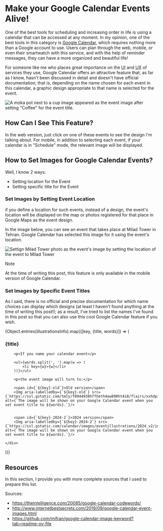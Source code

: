 
# Make your Google Calendar Events Alive!

<PostMetadata metadata={metadata} />

One of the best tools for scheduling and increasing order in life is using a calendar that can be accessed at any moment. In my opinion, one of the best tools in this category is [Google Calendar](https://calendar.google.com/), which requires nothing more than a Google account to use. Users can plan through the web, mobile, or even their smartwatch with this service, and with the help of reminder messages, they can have a more organized and beautiful life!

For someone like me who places great importance on the <abbr title="User Interface">UI</abbr> and <abbr title="User Experience">UX</abbr> of services they use, Google Calendar offers an attractive feature that, as far as I know, hasn't been discussed in detail and doesn't have official documentation; that is, depending on the name chosen for each event in this calendar, a graphic design appropriate to that name is selected for the event.

![A moka pot next to a cup image appeared as the event image after setting "Coffee" for the event title.](/assets/google-calendar-illustrations/coffee.webp)


## How Can I See This Feature?

In the web version, just click on one of these events to see the design I'm
talking about. For mobile, in addition to selecting each event, if your calendar
is in "Schedule" mode, the relevant image will be displayed.

## How to Set Images for Google Calendar Events?

Well, I know 2 ways:
- Setting location for the Event
- Setting specific title for the Event

### Set Images by Setting Event Location

if you define a location for such events, instead of a design, the event's location will be displayed on the map or photos registered for that place in Google Maps as the event design.

In the image below, you can see an event that takes place at Milad Tower in Tehran. Google Calendar has selected this image for it using the event's location.

![Settign Milad Tower photo as the event's image by setting the location of the event to Milad Tower](/assets/google-calendar-illustrations/milad-tower.jpg)

> [!NOTE]
> At the time of writing this post, this feature is only available in the mobile version of Google Calendar.



### Set Images by Specific Event Titles

As I said, there is no official and precise documentation for which name choices
can display which designs (at least I haven't found anything at the time of
writing this post!); as a result, I've tried to list the names I've found in this
post so that you can also use this cool Google Calendar feature if you
wish.

{Object.entries(illustrationsInfo).map(([key, {title, words}]) => (
    <div key={key} >
        <LinkedHeading id={key}>
            <h3>{title}</h3>
        </LinkedHeading>

        <p>If you name your calendar event</p>

        <ul>{words.split(', ').map(w => (
            <li key={w}>{w}</li>    
        ))}</ul>

        <p>the event image will turn to:</p>

        <span id={`${key}-old`}>Old version</span>
        <Img aria-labelledby={`${key}-old`} src={`https://ssl.gstatic.com/tmly/f8944938hffheth4ew890ht4i8/flairs/xxhdpi/img_${key}.jpg`} alt={`The image will be shown on your Google Calendar event when you set event title to ${words}.`}/>


        <span id={`${key}-2024-2`}>2024 version</span>
        <Img aria-labelledby={`${key}-2024-2`} src={`https://ssl.gstatic.com/calendar/images/eventillustrations/2024_v2/img_${key}.svg`} alt={`The image will be shown on your Google Calendar event when you set event title to ${words}.`}/>

    </div>
))}

## Resources

In this section, I provide you with more complete sources that I used to prepare this list. 

Sources:
- https://theintelligence.com/20085/google-calendar-codewords/
- http://www.internetbestsecrets.com/2019/09/google-calendar-event-images.html
- https://github.com/mifran/google-calendar-image-keyword?tab=readme-ov-file